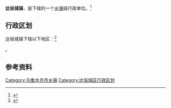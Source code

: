 {{中国乡级行政区|65/01/07/100/000}}

'''达坂城镇'''，是{{PRC admin/fullname|65/01/07/100/000|3}}下辖的一个[[乡镇|乡镇]]级行政单位。<ref>{{PRC admin/ref sgc|{{PRC admin/parent|65/01/07/100/000}}}}</ref>

== 行政区划 ==

达坂城镇下辖以下地区：<ref>{{PRC admin/ref sgc|65/01/07/100/000}}</ref>

{{PRC admin/children|65/01/07/100/000}}。

== 参考资料 ==

{{reflist}}

{{新疆维吾尔自治区乌鲁木齐市达坂城区行政区划}}
{{新疆行政区划小作品}}

[[Category:乌鲁木齐市乡镇|Category:乌鲁木齐市乡镇]]
[[Category:达坂城区行政区划|Category:达坂城区行政区划]]
